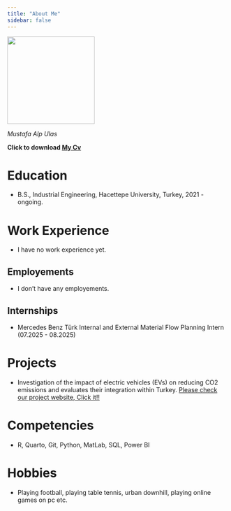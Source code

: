 ```yaml
---
title: "About Me"
sidebar: false 
---
```


![](docs/ben_foto_siyah_beyaz.jpg){fig-align="center" width="200"}

*Mustafa Alp Ulas*

**Click to download [My Cv](docs/CV_updated.pdf)**

# Education

-   B.S., Industrial Engineering, Hacettepe University, Turkey, 2021 - ongoing.

# Work Experience

-   I have no work experience yet.

## Employements

-   I don't have any employements.

## Internships

-   Mercedes Benz Türk Internal and External Material Flow Planning Intern (07.2025 - 08.2025)

# Projects

-   Investigation of the impact of electric vehicles (EVs) on reducing CO2 emissions and evaluates their integration within Turkey. [Please check our project website, Click it!!](https://emu-hacettepe-analytics.github.io/emu430-fall2024-team-nrg/)

# Competencies

-   R, Quarto, Git, Python, MatLab, SQL, Power BI

# Hobbies

-   Playing football, playing table tennis, urban downhill, playing online games on pc etc.
